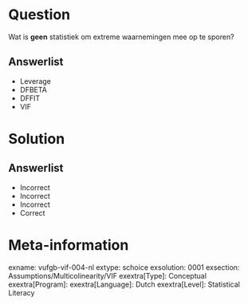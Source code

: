 Question
========

Wat is **geen** statistiek om extreme waarnemingen mee op te sporen?
  
Answerlist
----------
* Leverage
* DFBETA
* DFFIT
* VIF


Solution
========

Answerlist
----------
* Incorrect
* Incorrect
* Incorrect
* Correct

Meta-information
================
exname: vufgb-vif-004-nl
extype: schoice
exsolution: 0001
exsection: Assumptions/Multicolinearity/VIF
exextra[Type]: Conceptual
exextra[Program]: 
exextra[Language]: Dutch
exextra[Level]: Statistical Literacy